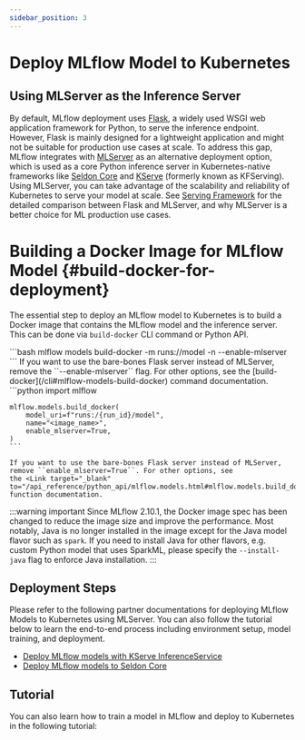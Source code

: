 ```yaml
---
sidebar_position: 3
---
```



# Deploy MLflow Model to Kubernetes

## Using MLServer as the Inference Server

By default, MLflow deployment uses [Flask](https://flask.palletsprojects.com/en/1.1.x), a widely used WSGI web application framework for Python,
to serve the inference endpoint. However, Flask is mainly designed for a lightweight application and might not be suitable for production use cases
at scale. To address this gap, MLflow integrates with [MLServer](https://mlserver.readthedocs.io/en/latest) as an alternative deployment option, which is used
as a core Python inference server in Kubernetes-native frameworks like [Seldon Core](https://docs.seldon.io/projects/seldon-core/en/latest) and
[KServe](https://kserve.github.io/website) (formerly known as KFServing). Using MLServer, you can take advantage of the scalability and reliability
of Kubernetes to serve your model at scale. See [Serving Framework](/deployment/deploy-model-locally#serving_frameworks) for the detailed comparison between Flask and MLServer,
and why MLServer is a better choice for ML production use cases.

# Building a Docker Image for MLflow Model \{#build-docker-for-deployment}

The essential step to deploy an MLflow model to Kubernetes is to build a Docker image that contains the MLflow model and the inference server. This can be done via
`build-docker` CLI command or Python API.

<Tabs>
  <TabItem default label="CLI" value="cli">
    ```bash
    mlflow models build-docker -m runs:/<run_id>/model -n <image_name> --enable-mlserver
    ```
    If you want to use the bare-bones Flask server instead of MLServer, remove the ``--enable-mlserver`` flag. For other options, see the
    [build-docker](/cli#mlflow-models-build-docker) command documentation.
  </TabItem>
  <TabItem label="Python" value="python">
    ```python
    import mlflow

    mlflow.models.build_docker(
        model_uri=f"runs:/{run_id}/model",
        name="<image_name>",
        enable_mlserver=True,
    )
    ```

    If you want to use the bare-bones Flask server instead of MLServer, remove ``enable_mlserver=True``. For other options, see
    the <Link target="_blank" to="/api_reference/python_api/mlflow.models.html#mlflow.models.build_docker">mlflow.models.build_docker</Link> function documentation.

  </TabItem>
</Tabs>

:::warning important
Since MLflow 2.10.1, the Docker image spec has been changed to reduce the image size and improve the performance.
Most notably, Java is no longer installed in the image except for the Java model flavor such as `spark`.
If you need to install Java for other flavors, e.g. custom Python model that uses SparkML, please specify the `--install-java` flag to enforce Java installation.
:::

## Deployment Steps

Please refer to the following partner documentations for deploying MLflow Models to Kubernetes using MLServer. You can also follow the tutorial below to learn the end-to-end process including environment setup, model training, and deployment.

- [Deploy MLflow models with KServe InferenceService](https://kserve.github.io/website/latest/modelserving/v1beta1/mlflow/v2)
- [Deploy MLflow models to Seldon Core](https://docs.seldon.io/projects/seldon-core/en/latest/servers/mlflow.html)

## Tutorial

You can also learn how to train a model in MLflow and deploy to Kubernetes in the following tutorial:

<CardGroup>
  <PageCard headerText="Develop ML model with MLflow and deploy to Kubernetes" link="tutorial" text="This tutorial walks you through the end-to-end ML development process from training a machine learning mdoel, compare the performance, and deploy the model to Kubernetes using KServe." />
</CardGroup>
